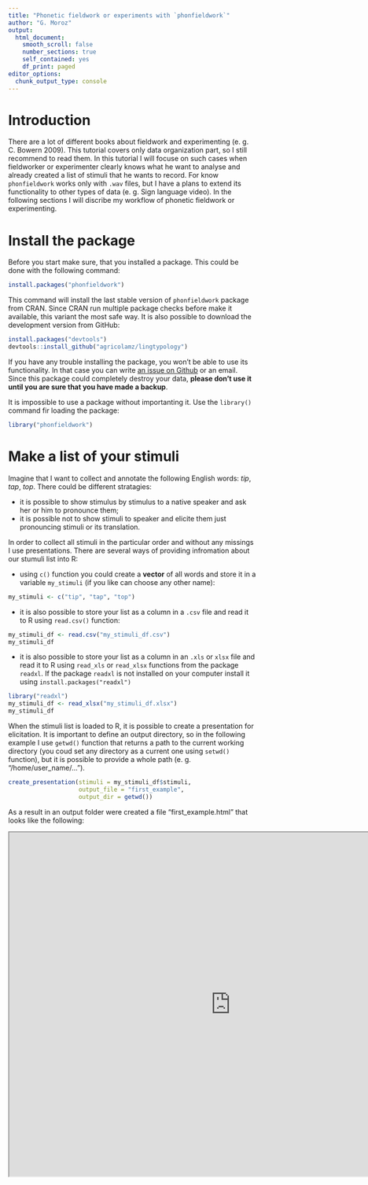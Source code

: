 ```yaml
---
title: "Phonetic fieldwork or experiments with `phonfieldwork`"
author: "G. Moroz"
output: 
  html_document:
    smooth_scroll: false
    number_sections: true
    self_contained: yes
    df_print: paged
editor_options: 
  chunk_output_type: console
---
```


# Introduction

There are a lot of different books about fieldwork and experimenting (e. g. C. Bowern 2009). This tutorial covers only data organization part, so I still recommend to read them. In this tutorial I will focuse on such cases when fieldworker or experimenter clearly knows what he want to analyse and already created a list of stimuli that he wants to record. For know `phonfieldwork` works only with `.wav` files, but I have a plans to extend its functionality to other types of data (e. g. Sign language video). In the following sections I will discribe my workflow of phonetic fieldwork or experimenting.

# Install the package

Before you start make sure, that you installed a package. This could be done with the following command:

```r
install.packages("phonfieldwork")
```

This command will install the last stable version of `phonfieldwork` package from CRAN. Since CRAN run multiple package checks before make it available, this variant the most safe way. It is also possible to download the development version from GitHub:

```r
install.packages("devtools")
devtools::install_github("agricolamz/lingtypology")
```

If you have any trouble installing the package, you won't be able to use its functionality. In that case you can write [an issue on Github](https://github.com/agricolamz/phonfieldwork/issues) or an email. Since this package could completely destroy your data, **please don't use it until you are sure that you have made a backup**.

It is impossible to use a package without importanting it. Use the `library()` command fir loading the package:
```r
library("phonfieldwork")
```

# Make a list of your stimuli

Imagine that I want to collect and annotate the following English words: *tip*, *tap*, *top*. There could be different stratagies: 

* it is possible to show stimulus by stimulus to a native speaker and ask her or him to pronounce them;
* it is possible not to show stimuli to speaker and elicite them just pronouncing stimuli or its translation.

In order to collect all stimuli in the particular order and without any missings I use presentations. There are several ways of providing infromation about our stumuli list into R:

* using `c()` function you could create a **vector** of all words and store it in a variable `my_stimuli` (if you like can choose any other name):

```r
my_stimuli <- c("tip", "tap", "top")
```

* it is also possible to store your list as a column in a `.csv` file and read it to R using `read.csv()` function:

```r
my_stimuli_df <- read.csv("my_stimuli_df.csv")
my_stimuli_df
```

* it is also possible to store your list as a column in an `.xls` or `xlsx` file and read it to R using `read_xls` or `read_xlsx` functions from the package `readxl`. If the package `readxl` is not installed on your computer install it using `install.packages("readxl")`

```r
library("readxl")
my_stimuli_df <- read_xlsx("my_stimuli_df.xlsx")
my_stimuli_df
```

When the stimuli list is loaded to R, it is possible to create a presentation for elicitation. It is important to define an output directory, so in the following example I use `getwd()` function that returns a path to the current working directory (you coud set any directory as a current one using `setwd()` function), but it is possible to provide a whole path (e. g. "/home/user_name/...").

```r
create_presentation(stimuli = my_stimuli_df$stimuli,
                    output_file = "first_example",
                    output_dir = getwd()) 
```

As a result in an output folder were created a file "first_example.html" that looks like the following:

<iframe src="https://agricolamz.github.io/phonfieldwork/first_example.html" width = 900 height = 700>
  <p>Your browser does not support iframes :(</p>
</iframe>
